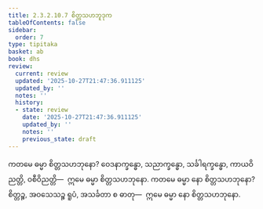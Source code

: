 ```yaml
---
title: 2.3.2.10.7 စိတ္တသဟဘူဒုက
tableOfContents: false
sidebar:
  order: 7
type: tipitaka
basket: ab
book: dhs
review:
  current: review
  updated: '2025-10-27T21:47:36.911125'
  updated_by: ''
  notes: ''
  history:
  - state: review
    date: '2025-10-27T21:47:36.911125'
    updated_by: ''
    notes: ''
    previous_state: draft
---
```



<ReviewStatus review={frontmatter.review} showDetails={true} />

<HypothesisAnnotation frontmatter={frontmatter} />

<DynamicBreadcrumb />

<Division number="1203" book="dhs" e="ch" v="29" p="239">

<Paragraph number="1899" book="dhs">
ကတမေ ဓမ္မာ စိတ္တသဟဘုနော? ဝေဒနာက္ခန္ဓော, သညာက္ခန္ဓော, သင်္ခါရက္ခန္ဓော, ကာယဝိညတ္တိ, ဝစီဝိညတ္တိ—  ဣမေ ဓမ္မာ စိတ္တသဟဘုနော.
</Paragraph>

</Division>
<Division number="1204" book="dhs" e="ch" v="29" p="239">

<Paragraph number="1900" book="dhs">
ကတမေ ဓမ္မာ နော စိတ္တသဟဘုနော? စိတ္တဉ္စ, အဝသေသဉ္စ ရူပံ, အသင်္ခတာ စ ဓာတု—  ဣမေ ဓမ္မာ နော စိတ္တသဟဘုနော.
</Paragraph>
</Division>